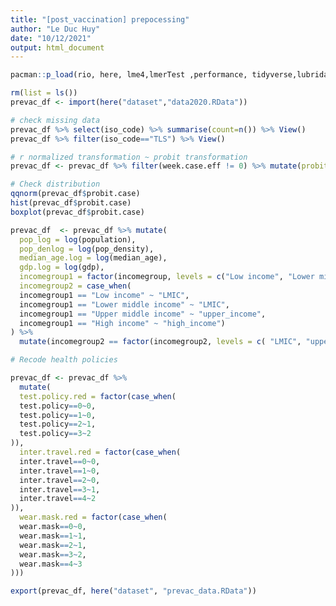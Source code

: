 ---
title: "[post_vaccination] prepocessing"
author: "Le Duc Huy"
date: "10/12/2021"
output: html_document
---
```{r import package}

pacman::p_load(rio, here, lme4,lmerTest ,performance, tidyverse,lubridate, lattice, devtools, VGAM, ggpubr, plotly, knitr)

```

```{r pre-vaccine data}
rm(list = ls())
prevac_df <- import(here("dataset","data2020.RData"))

# check missing data
prevac_df %>% select(iso_code) %>% summarise(count=n()) %>% View()
prevac_df %>% filter(iso_code=="TLS") %>% View()

# r normalized transformation ~ probit transformation
prevac_df <- prevac_df %>% filter(week.case.eff != 0) %>% mutate(probit.case = probitlink( week.case.eff))

# Check distribution
qqnorm(prevac_df$probit.case)
hist(prevac_df$probit.case)
boxplot(prevac_df$probit.case)

```

```{r transform control variables}

prevac_df  <- prevac_df %>% mutate(
  pop_log = log(population), 
  pop_denlog = log(pop_density),
  median_age.log = log(median_age),
  gdp.log = log(gdp),
  incomegroup1 = factor(incomegroup, levels = c("Low income", "Lower middle income", "Upper middle income" , "High income")), 
  incomegroup2 = case_when(
  incomegroup1 == "Low income" ~ "LMIC",
  incomegroup1 == "Lower middle income" ~ "LMIC",
  incomegroup1 == "Upper middle income" ~ "upper_income",
  incomegroup1 == "High income" ~ "high_income")
) %>%
  mutate(incomegroup2 == factor(incomegroup2, levels = c( "LMIC", "upper_income","high_income")))

# Recode health policies

prevac_df <- prevac_df %>% 
  mutate(
  test.policy.red = factor(case_when(
  test.policy==0~0,
  test.policy==1~0,
  test.policy==2~1, 
  test.policy==3~2
)), 
  inter.travel.red = factor(case_when(
  inter.travel==0~0,
  inter.travel==1~0,
  inter.travel==2~0,
  inter.travel==3~1,
  inter.travel==4~2
)), 
  wear.mask.red = factor(case_when(
  wear.mask==0~0,
  wear.mask==1~1,
  wear.mask==2~1,
  wear.mask==3~2,
  wear.mask==4~3
)))

export(prevac_df, here("dataset", "prevac_data.RData"))
```


